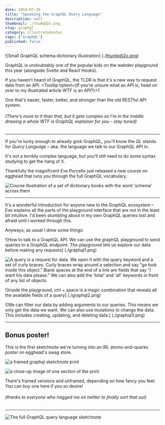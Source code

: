 ```yaml
---
date: 2019-07-30
title: "Speaking the GraphQL Query Language"
description: null
thumbnail: ./thumb@2x.png
slug: graphql
category: illustratednotes
tags: ['GraphQL']
published: false
---
```




<NotesContainer>

<TwoCol>

<span>

![Small GraphQL schema dictionary illustration] (./thumb@2x.png)

</span>

<span>

<p><Link to="https://graphql.org/">GraphQL</Link> is undoubtably one of the popular kids on the webdev playground this year (alongside  <Link to="https://svelte.dev/">Svelte</Link> and  <Link to="https://reactjs.org/blog/2019/02/06/react-v16.8.0.html">React Hooks</Link>).</p>

If you haven't heard of GraphQL, the TLDR is that it's a new way to request data from an API. <Tooltip tiptext={<span>If you're unsure what an API is, head on over to my illustrated article <Link to="/api">WTF is an API?</Link></span>}>1</Tooltip>

One that's easier, faster, better, and stronger than the old <Link to="https://en.wikipedia.org/wiki/Representational_state_transfer">RESTful API system</Link>.

</span>

</TwoCol>

###### (There's more to it than that, but it gets complex so I'm in the middle drawing a whole *WTF is GraphQL* explainer for you – stay tuned)

<hr />

If you're lucky enough to already grok GraphQL, you'll know the _QL_ stands for _Query Language_ – aka. the language we talk to our GraphQL API in.  

It's not a terribly complex language, but you'll still need to do some syntax studying to get the hang of it.

Thankfully the magnificent  <Link to="https://twitter.com/eveporcello">Eve Porcello</Link> just released  <Link to="https://egghead.io/courses/graphql-query-language?af=54fd64">a new course on egghead</Link> that runs you through the full GraphQL vocabulary.

<Link to="https://egghead.io/courses/graphql-query-language?af=54fd64">

<img style="max-width: 100%;" src="https://og-image-egghead-course.now.sh/graphql-query-language" alt="Course illustration of a set of dictionary books with the word 'schema' across them" />

</Link>

<hr />

It's a wonderful introduction for anyone new to the GraphQL ecosystem – Eve explains all the parts of the playground interface that are not in the least bit intuitive. I'd been stumbling about in my own GraphQL queries lost and afraid until I worked through this.

Anyways, as usual I drew some things:

![How to talk to a GraphQL API. We can use the graphQL playground to send queries to a GraphQL endpoint. The playground lets us explore our data before making any requests] (./graphql1.png)

![A query is a request for data. We open it with the query keyword and a set of curly braces. Curly braces wrap around a selection and say "go look inside this object." Blank spaces at the end of a line are fields that say "I want his data please." We can also add the 'total' and 'all' keywords in front of any list of objects.](./graphql4.png)

![Inside the playground, ctrl + space is a magic combination that reveals all the available fields of a query] (./graphql2.png)

![We can filter our data by adding arguments to our queries. This means we only get the data we want. We can also use mutations to change the data. This includes creating, updating, and deleting data.] (./graphql3.png)

<hr />

## Bonus poster!

This is the first sketchnote we're turning into an IRL atoms-and-quarks poster on  <Link to="https://store.egghead.io/">egghead's swag store</Link>.


<TwoCol>

![a framed graphql sketchnote print](https://store.egghead.io/static/bfa9316ddc6daf628402c215340c890d/96abf/thumb-graphql-query-language-by-eve-porcello_2x_dd5b8572-fca2-4c36-9e4e-d4bfc00a35fb.png)

![a close-up image of one section of the print](https://store.egghead.io/static/414ac8d7c18314d0dc6c873854344166/96abf/perspective_2x_420b9d42-49db-41ac-8aee-1b8fa25c56eb.png)

</TwoCol>

 There's framed versions and unframed, depending on how fancy you feel.  <Link to="https://store.egghead.io/product/poster-graphql-query-language">You can buy one here if you so desire!</Link>
###### (thanks to everyone who nagged me on twitter to finally sort that out)

---

<FullNote coursename="GraphQL Query Language" courselink="https://egghead.io/courses/graphql-query-language?rc=272bjb">

![The full GraphQL query language sketchnote](./graphql_sketchnotes--mini.png)

</FullNote>

</NotesContainer>

